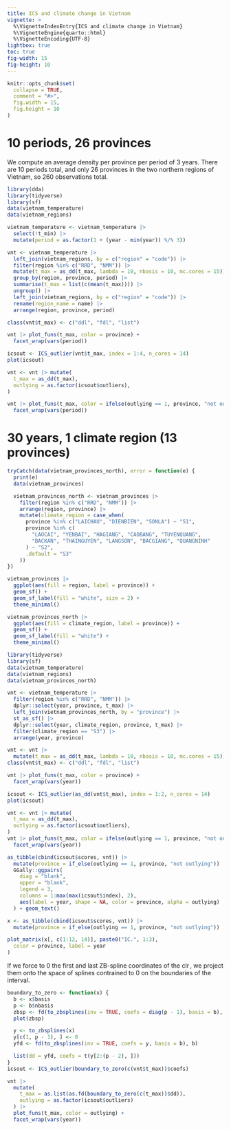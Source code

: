```yaml
---
title: ICS and climate change in Vietnam
vignette: >
  %\VignetteIndexEntry{ICS and climate change in Vietnam}
  %\VignetteEngine{quarto::html}
  %\VignetteEncoding{UTF-8}
lightbox: true
toc: true
fig-width: 15
fig-height: 10
---
```


```r
knitr::opts_chunk$set(
  collapse = TRUE,
  comment = "#>",
  fig.width = 15,
  fig.height = 10
)
```

# 10 periods, 26 provinces

We compute an average density per province per period of 3 years.
There are 10 periods total, and only 26 provinces in the two northern
regions of Vietnam, so 260 observations total.

```r
library(dda)
library(tidyverse)
library(sf)
data(vietnam_temperature)
data(vietnam_regions)

vietnam_temperature <- vietnam_temperature |>
  select(!t_min) |>
  mutate(period = as.factor(1 + (year - min(year)) %/% 3))

vnt <- vietnam_temperature |>
  left_join(vietnam_regions, by = c("region" = "code")) |>
  filter(region %in% c("RRD", "NMM")) |>
  mutate(t_max = as_dd(t_max, lambda = 10, nbasis = 10, mc.cores = 15)) |>
  group_by(region, province, period) |>
  summarise(t_max = list(c(mean(t_max)))) |>
  ungroup() |>
  left_join(vietnam_regions, by = c("region" = "code")) |>
  rename(region_name = name) |>
  arrange(region, province, period)

class(vnt$t_max) <- c("ddl", "fdl", "list")

vnt |> plot_funs(t_max, color = province) +
  facet_wrap(vars(period))
```

```r
icsout <- ICS_outlier(vnt$t_max, index = 1:4, n_cores = 14)
plot(icsout)
```

```r
vnt <- vnt |> mutate(
  t_max = as_dd(t_max),
  outlying = as.factor(icsout$outliers),
)

vnt |> plot_funs(t_max, color = ifelse(outlying == 1, province, "not outlying"), alpha = outlying) +
  facet_wrap(vars(period))
```

# 30 years, 1 climate region (13 provinces)

```r
tryCatch(data(vietnam_provinces_north), error = function(e) {
  print(e)
  data(vietnam_provinces)

  vietnam_provinces_north <- vietnam_provinces |>
    filter(region %in% c("RRD", "NMM")) |>
    arrange(region, province) |>
    mutate(climate_region = case_when(
      province %in% c("LAICHAU", "DIENBIEN", "SONLA") ~ "S1",
      province %in% c(
        "LAOCAI", "YENBAI", "HAGIANG", "CAOBANG", "TUYENQUANG",
        "BACKAN", "THAINGUYEN", "LANGSON", "BACGIANG", "QUANGNINH"
      ) ~ "S2",
      .default = "S3"
    ))
})

vietnam_provinces |>
  ggplot(aes(fill = region, label = province)) +
  geom_sf() +
  geom_sf_label(fill = "white", size = 2) +
  theme_minimal()

vietnam_provinces_north |>
  ggplot(aes(fill = climate_region, label = province)) +
  geom_sf() +
  geom_sf_label(fill = "white") +
  theme_minimal()
```

```r
library(tidyverse)
library(sf)
data(vietnam_temperature)
data(vietnam_regions)
data(vietnam_provinces_north)

vnt <- vietnam_temperature |>
  filter(region %in% c("RRD", "NMM")) |>
  dplyr::select(year, province, t_max) |>
  left_join(vietnam_provinces_north, by = "province") |>
  st_as_sf() |>
  dplyr::select(year, climate_region, province, t_max) |>
  filter(climate_region == "S3") |>
  arrange(year, province)

vnt <- vnt |>
  mutate(t_max = as_dd(t_max, lambda = 10, nbasis = 10, mc.cores = 15))
class(vnt$t_max) <- c("ddl", "fdl", "list")

vnt |> plot_funs(t_max, color = province) +
  facet_wrap(vars(year))
```

```r
icsout <- ICS_outlier(as_dd(vnt$t_max), index = 1:2, n_cores = 14)
plot(icsout)

vnt <- vnt |> mutate(
  t_max = as_dd(t_max),
  outlying = as.factor(icsout$outliers),
)
vnt |> plot_funs(t_max, color = ifelse(outlying == 1, province, "not outlying"), alpha = outlying) +
  facet_wrap(vars(year))

as_tibble(cbind(icsout$scores, vnt)) |>
  mutate(province = if_else(outlying == 1, province, "not outlying")) |>
  GGally::ggpairs(
    diag = "blank",
    upper = "blank",
    legend = 3,
    columns = 1:max(max(icsout$index), 2),
    aes(label = year, shape = NA, color = province, alpha = outlying)
  ) + geom_text()
```

```r
x <- as_tibble(cbind(icsout$scores, vnt)) |>
  mutate(province = if_else(outlying == 1, province, "not outlying"))

plot_matrix(x[, c(1:12, 14)], paste0("IC.", 1:3),
  color = province, label = year
)
```

If we force to 0 the first and last ZB-spline coordinates of the $\operatorname{clr}$,
we project them onto the space of splines contrained to $0$ on the
boundaries of the interval.

```r
boundary_to_zero <- function(x) {
  b <- x$basis
  p <- b$nbasis
  zbsp <- fd(to_zbsplines(inv = TRUE, coefs = diag(p - 1), basis = b), b)
  plot(zbsp)

  y <- to_zbsplines(x)
  y[c(1, p - 1), ] <- 0
  yfd <- fd(to_zbsplines(inv = TRUE, coefs = y, basis = b), b)

  list(dd = yfd, coefs = t(y[2:(p - 2), ]))
}
icsout <- ICS_outlier(boundary_to_zero(c(vnt$t_max))$coefs)

vnt |>
  mutate(
    t_max = as.list(as.fd(boundary_to_zero(c(t_max))$dd)),
    outlying = as.factor(icsout$outliers)
  ) |>
  plot_funs(t_max, color = outlying) +
  facet_wrap(vars(year))
```

